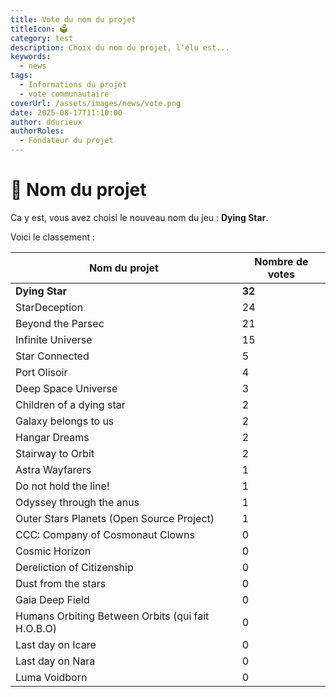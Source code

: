 ```yaml
---
title: Vote du nom du projet
titleIcon: 🗳️
category: test
description: Choix du nom du projet, l'élu est...
keywords:
  - news
tags:
  - Informations du projet
  - vote communautaire
coverUrl: /assets/images/news/vote.png
date: 2025-08-17T11:10:00
author: ddurieux
authorRoles:
  - Fondateur du projet
---
```



# 📢 Nom du projet

Ca y est, vous avez choisi le nouveau nom du jeu : **Dying Star**.


Voici le classement :

| Nom du projet                                       | Nombre de votes |
| --------------------------------------------------- | --------------- |
| **Dying Star**                                      | **32** |
| StarDeception                                       | 24 |
| Beyond the Parsec                                   | 21 |
| Infinite Universe                                   | 15 |
| Star Connected                                      |  5 |
| Port Olisoir                                        |  4 |
| Deep Space Universe                                 |  3 |
| Children of a dying star                            |  2 |
| Galaxy belongs to us                                |  2 |
| Hangar Dreams                                       |  2 |
| Stairway to Orbit                                   |  2 |
| Astra Wayfarers                                     |  1 |
| Do not hold the line!                               |  1 |
| Odyssey through the anus                            |  1 |
| Outer Stars Planets (Open Source Project)           |  1 |
| CCC: Company of Cosmonaut Clowns                    |  0 |
| Cosmic Horizon                                      |  0 |
| Dereliction of Citizenship                          |  0 |
| Dust from the stars                                 |  0 |
| Gaia Deep Field                                     |  0 |
| Humans Orbiting Between Orbits (qui fait H.O.B.O)   |  0 |
| Last day on Icare                                   |  0 |
| Last day on Nara                                    |  0 |
| Luma Voidborn                                       |  0 |
